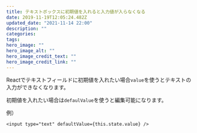 ```yaml
---
title: テキストボックスに初期値を入れると入力値が入らなくなる
date: 2019-11-19T12:05:24.482Z
updated_date: "2021-11-14 22:00"
description: ""
categories:
tags:
hero_image: ""
hero_image_alt: ""
hero_image_credit_text: ""
hero_image_credit_link: ""
---
```

Reactでテキストフィールドに初期値を入れたい場合`value`を使うとテキストの入力ができなくなります。

初期値を入れたい場合は`defaulValue`を使うと編集可能になります。

例）
```
<input type="text" defaultValue={this.state.value} />
```
